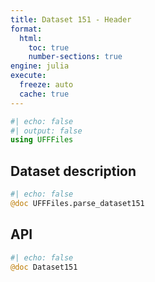 ```yaml
---
title: Dataset 151 - Header
format:
  html:
    toc: true
    number-sections: true
engine: julia
execute:
  freeze: auto
  cache: true
---
```


```julia
#| echo: false
#| output: false
using UFFFiles
```

## Dataset description

```julia
#| echo: false
@doc UFFFiles.parse_dataset151
```

## API

::: {.api}
```julia
#| echo: false
@doc Dataset151
```
:::
